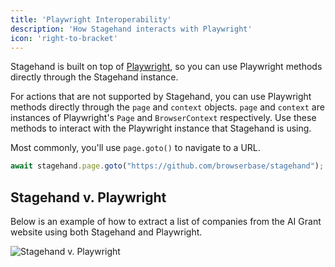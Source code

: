 ```yaml
---
title: 'Playwright Interoperability'
description: 'How Stagehand interacts with Playwright'
icon: 'right-to-bracket'
---
```


Stagehand is built on top of [Playwright](https://playwright.dev/), so you can use Playwright methods directly through the Stagehand instance.

For actions that are not supported by Stagehand, you can use Playwright methods directly through the `page` and `context` objects. `page` and `context` are instances of Playwright's `Page` and `BrowserContext` respectively. Use these methods to interact with the Playwright instance that Stagehand is using. 

Most commonly, you'll use `page.goto()` to navigate to a URL.

```javascript
await stagehand.page.goto("https://github.com/browserbase/stagehand");
```

## Stagehand v. Playwright
Below is an example of how to extract a list of companies from the AI Grant website using both Stagehand and Playwright.

<img src="/images/stagehand-playwright.png" alt="Stagehand v. Playwright" />